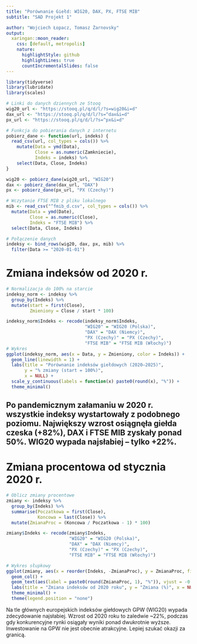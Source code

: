 ```yaml
---
title: "Porównanie Giełd: WIG20, DAX, PX, FTSE MIB"
subtitle: "SAD Projekt 1"

author: "Wojciech Łopacz, Tomasz Żarnovsky"
output:
  xaringan::moon_reader:
    css: [default, metropolis]
    nature:
      highlightStyle: github
      highlightLines: true
      countIncrementalSlides: false
---
```


```r
library(tidyverse)
library(lubridate)
library(scales)
```

```r
# Linki do danych dziennych ze Stooq
wig20_url <- "https://stooq.pl/q/d/l/?s=wig20&i=d"
dax_url <- "https://stooq.pl/q/d/l/?s=^dax&i=d"
px_url <- "https://stooq.pl/q/d/l/?s=^px&i=d"

# Funkcja do pobierania danych z internetu
pobierz_dane <- function(url, indeks) {
  read_csv(url, col_types = cols()) %>%
    mutate(Data = ymd(Data),
           Close = as.numeric(Zamkniecie),
           Indeks = indeks) %>%
    select(Data, Close, Indeks)
}

wig20 <- pobierz_dane(wig20_url, "WIG20")
dax <- pobierz_dane(dax_url, "DAX")
px <- pobierz_dane(px_url, "PX (Czechy)")

# Wczytanie FTSE MIB z pliku lokalnego
mib <- read_csv("^fmib_d.csv", col_types = cols()) %>%
  mutate(Data = ymd(Date),
         Close = as.numeric(Close),
         Indeks = "FTSE MIB") %>%
  select(Data, Close, Indeks)

# Połączenie danych
indeksy <- bind_rows(wig20, dax, px, mib) %>%
  filter(Data >= "2020-01-01")
```

# Zmiana indeksów od 2020 r.

```r
# Normalizacja do 100% na starcie
indeksy_norm <- indeksy %>%
  group_by(Indeks) %>%
  mutate(start = first(Close),
         Zmieniony = Close / start * 100)

indeksy_norm$Indeks <- recode(indeksy_norm$Indeks,
                              "WIG20" = "WIG20 (Polska)",
                              "DAX" = "DAX (Niemcy)",
                              "PX (Czechy)" = "PX (Czechy)",
                              "FTSE MIB" = "FTSE MIB (Włochy)")
# Wykres
ggplot(indeksy_norm, aes(x = Data, y = Zmieniony, color = Indeks)) +
  geom_line(linewidth = 1) +
  labs(title = "Porównanie indeksów giełdowych (2020–2025)",
       y = "% zmiany (start = 100%)",
       x = NULL) +
  scale_y_continuous(labels = function(x) paste0(round(x), "%")) +
  theme_minimal()
```

Po pandemicznym załamaniu w 2020 r. wszystkie indeksy wystartowały z podobnego poziomu. Największy wzrost osiągnęła giełda czeska (+82%), DAX i FTSE MIB zyskały ponad 50%. WIG20 wypada najsłabiej – tylko +22%.
---

# Zmiana procentowa od stycznia 2020 r.

```r
# Oblicz zmiany procentowe
zmiany <- indeksy %>%
  group_by(Indeks) %>%
  summarise(Poczatkowa = first(Close),
            Koncowa = last(Close)) %>%
  mutate(ZmianaProc = (Koncowa / Poczatkowa - 1) * 100)

zmiany$Indeks <- recode(zmiany$Indeks,
                        "WIG20" = "WIG20 (Polska)",
                        "DAX" = "DAX (Niemcy)",
                        "PX (Czechy)" = "PX (Czechy)",
                        "FTSE MIB" = "FTSE MIB (Włochy)")

# Wykres słupkowy
ggplot(zmiany, aes(x = reorder(Indeks, -ZmianaProc), y = ZmianaProc, fill = Indeks)) +
  geom_col() +
  geom_text(aes(label = paste0(round(ZmianaProc, 1), "%")), vjust = -0.5) +
  labs(title = "Zmiana indeksów od 2020 roku", y = "Zmiana (%)", x = NULL) +
  theme_minimal() +
  theme(legend.position = "none")
```

Na tle głównych europejskich indeksów giełdowych GPW (WIG20) wypada zdecydowanie najsłabiej. Wzrost od 2020 roku to zaledwie ~22%, podczas gdy konkurencyjne rynki osiągały wyniki ponad dwukrotnie wyższe. Inwestowanie na GPW nie jest obecnie atrakcyjne. Lepiej szukać okazji za granicą.

